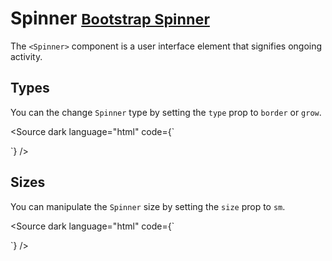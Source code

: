 
<Meta title="Components/Spinner" />

# Spinner <small class="bootstrap-docs">[Bootstrap Spinner](https://getbootstrap.com/docs/5.3/components/spinners/)</small>

The `<Spinner>` component is a user interface element that signifies ongoing activity.

<Canvas>
  <Story of={SpinnerStories.Basic} />
</Canvas>

<Controls of={SpinnerStories.Basic} />

## Types

You can the change `Spinner` type by setting the `type` prop to `border` or `grow`.

<Canvas withSource="none">
  <Story of={SpinnerStories.Types} />
</Canvas>

<Source
  dark
  language="html"
  code={`
<script lang="ts">
</script>

<Spinner type="border" color="primary" />

<Spinner type="grow" color="primary" />
`} />

## Sizes

You can manipulate the `Spinner` size by setting the `size` prop to `sm`.

<Canvas withSource="none">
  <Story of={SpinnerStories.Sizes} />
</Canvas>

<Source
  dark
  language="html"
  code={`
<script lang="ts">
</script>

<Spinner size="sm" color="primary" />

<Spinner size="sm" type="grow" color="primary" />
`} />
